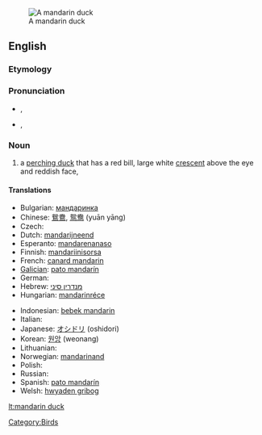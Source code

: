 [[Image:Mandarin.duck.arp.jpg|thumb|A mandarin duck]]
==English==

===Etymology===
{{rfe}}

===Pronunciation===
* {{a|UK}} {{IPA|/ˈmændərɪn dʌk/}}, {{SAMPA|/"m{nd@rIn dVk/}}
* {{a|US}} {{IPA|/ˈmændərɪn dʌk/}}, {{SAMPA|/"m{nd@rIn dVk/}}
*: {{rhymes|ʌk}}

===Noun===
{{wikipedia}}
{{en-noun|sg=[[mandarin]] [[duck]]}}

# a [[perching duck]] that has a red bill, large white [[crescent]] above the eye and reddish face, {{spelink|Aix galericulata}}

====Translations====
{{trans-top|bird}}
* Bulgarian: [[мандаринка]] {{f}}
* Chinese: [[鴛鴦]], [[鸳鸯]] (yuān yāng)
* Czech: {{t-|cs|kachnička mandarinská|f}}
* Dutch: [[mandarijneend]]
* Esperanto: [[mandarenanaso]]
* Finnish: [[mandariinisorsa]]
* French: [[canard mandarin]] {{m}}
* [[Galician]]: [[pato mandarín]] {{m}}
* German: {{t+|de|Mandarinente|f}}
* Hebrew: [[מנדרין סיני]] {{m}}
* Hungarian: [[mandarinréce]]
{{trans-mid}}
* Indonesian: [[bebek mandarin]]
* Italian: {{t-|it|anatra mandarina|f}}
* Japanese: [[オシドリ]] (oshidori)
* Korean: [[원앙]] (weonang)
* Lithuanian: {{t+|lt|mandarininė antis|xs=Lithuanian}}
* Norwegian: [[mandarinand]]
* Polish: {{t-|pl|mandarynka|f}}
* Russian: {{t+|ru|мандаринка|f|sc=Cyrl}}
* Spanish: [[pato mandarín]] {{m}}
* Welsh: [[hwyaden gribog]]
{{trans-bottom}}

[[Category:Birds]]

[[lt:mandarin duck]]